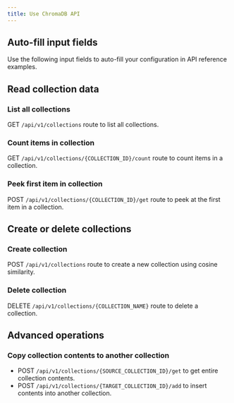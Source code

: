 ```yaml
---
title: Use ChromaDB API
---
```


## Auto-fill input fields

Use the following input fields to auto-fill your configuration in API reference examples.


<AuthToken
	label="Set your authentication token"
	client:visible
/>


<InputCollectionName
	label="Set your collection name"
	client:visible
/>


<InputCollectionId
	label="Set your source collection id (used in read requests)"
	client:visible
/>


<InputTargetCollectionId
	label="Set your target collection id (used in write requests)"
	client:visible
/>


## Read collection data

### List all collections

GET `/api/v1/collections` route to list all collections.


<CollectionsGet client:visible />

### Count items in collection

GET `/api/v1/collections/{COLLECTION_ID}/count` route to count items in a collection.


<CollectionCount client:visible />

### Peek first item in collection

POST `/api/v1/collections/{COLLECTION_ID}/get` route to peek at the first item in a collection.


<CollectionPeek client:visible />


## Create or delete collections

### Create collection

POST `/api/v1/collections` route to create a new collection using cosine similarity.


<CollectionCreate client:visible />

### Delete collection

DELETE `/api/v1/collections/{COLLECTION_NAME}` route to delete a collection.


<CollectionDelete client:visible />


## Advanced operations

### Copy collection contents to another collection

- POST `/api/v1/collections/{SOURCE_COLLECTION_ID}/get` to get entire collection contents.
- POST `/api/v1/collections/{TARGET_COLLECTION_ID}/add` to insert contents into another collection.


<CollectionCopy client:visible />
